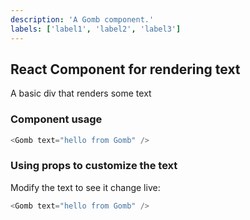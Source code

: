 ```yaml
---
description: 'A Gomb component.'
labels: ['label1', 'label2', 'label3']
---
```



## React Component for rendering text

A basic div that renders some text

### Component usage
```js
<Gomb text="hello from Gomb" />
```

### Using props to customize the text

Modify the text to see it change live:
```js live
<Gomb text="hello from Gomb" />
```
